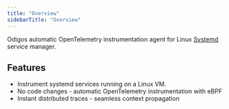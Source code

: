 ```yaml
---
title: "Overview"
sidebarTitle: "Overview"
---
```


Odigos automatic OpenTelemetry instrumentation agent for Linux [Systemd](https://systemd.io/) service manager.

## Features

- Instrument systemd services running on a Linux VM.
- No code changes - automatic OpenTelemetry instrumentation with eBPF
- Instant distributed traces - seamless context propagation
